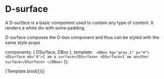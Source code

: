 
<Meta title="Components/Surface" component={DSurface} />

# D-surface

A D-surface is a basic component used to contain any type of content. It renders a white div with some padding.

D-surface composes the D-box component and thus can be styled with the same style props

  components: { DSurface, DBox },
  template: `
  <DBox bg="grey.1" p="4">
      <DSurface mb="4">I am a surface</DSurface>
      <DSurface>I am another surface</DSurface>
  </DBox>`
});

<Canvas>
  <Story name="Default">{Template.bind({})}</Story>
</Canvas>
